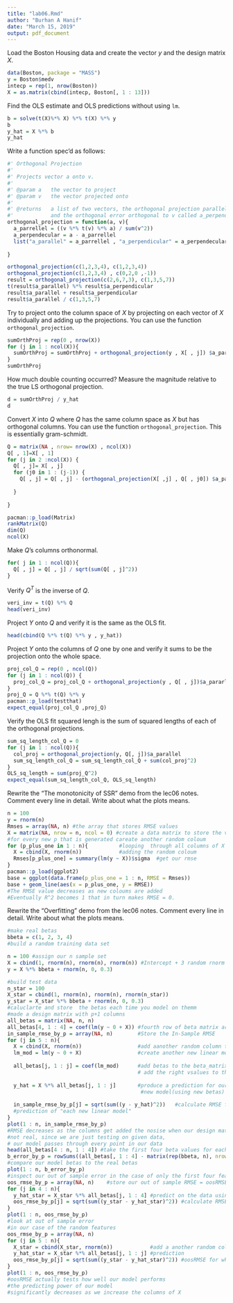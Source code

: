 ---
title: "lab06.Rmd"
author: "Burhan A Hanif"
date: "March 15, 2019"
output: pdf_document
---
Load the Boston Housing data and create the vector $y$ and the design matrix $X$.

```{r}
data(Boston, package = "MASS")
y = Boston$medv
intecp = rep(1, nrow(Boston))
X = as.matrix(cbind(intecp, Boston[, 1 : 13]))
```

Find the OLS estimate and OLS predictions without using `lm`.

```{r}
b = solve(t(X)%*% X) %*% t(X) %*% y
b
y_hat = X %*% b
y_hat
```

Write a function spec'd as follows:

```{r}
#' Orthogonal Projection
#'
#' Projects vector a onto v.
#'
#' @param a   the vector to project
#' @param v   the vector projected onto
#'
#' @returns   a list of two vectors, the orthogonal projection parallel to v named a_parallel, 
#'            and the orthogonal error orthogonal to v called a_perpendicular
orthogonal_projection = function(a, v){
  a_parrellel = ((v %*% t(v) %*% a) / sum(v^2))
  a_perpendecular = a - a_parrellel
  list("a_parallel" = a_parrellel , "a_perpendicular" = a_perpendecular)
  
}

orthogonal_projection(c(1,2,3,4), c(1,2,3,4))
orthogonal_projection(c(1,2,3,4) , c(0,2,0 ,-1))
result = orthogonal_projection(c(2,6,7,3), c(1,3,5,7))
t(result$a_parallel) %*% result$a_perpendicular
result$a_parallel + result$a_perpendicular
result$a_parallel / c(1,3,5,7)
```


Try to project onto the column space of $X$ by projecting on each vector of $X$ individually and adding up the projections. You can use the function `orthogonal_projection`.

```{r}
sumOrthProj = rep(0 , nrow(X))
for (j in 1 : ncol(X)){
  sumOrthProj = sumOrthProj + orthogonal_projection(y , X[ , j]) $a_parallel
}
sumOrthProj
```

How much double counting occurred? Measure the magnitude relative to the true LS orthogonal projection.

```{r}
d = sumOrthProj / y_hat
d
```

Convert $X$ into $Q$ where $Q$ has the same column space as $X$ but has orthogonal columns. You can use the function `orthogonal_projection`. This is essentially gram-schmidt.

```{r}
Q = matrix(NA , nrow= nrow(X) , ncol(X))
Q[ , 1]=X[ , 1]
for (j in 2 :ncol(X)) {
  Q[ , j]= X[ , j]
  for (j0 in 1 : (j-1)) {
    Q[ , j] = Q[ , j] - (orthogonal_projection(X[ ,j] , Q[ , j0]) $a_parallel)
    
  }
  
}

pacman::p_load(Matrix)
rankMatrix(Q)
dim(Q)
ncol(X)


```

Make $Q$'s columns orthonormal.

```{r}
for( j in 1 : ncol(Q)){
  Q[ , j] = Q[ , j] / sqrt(sum(Q[ , j]^2))
}
```

Verify $Q^T$ is the inverse of $Q$.

```{r}
veri_inv = t(Q) %*% Q
head(veri_inv)
```


Project $Y$ onto $Q$ and verify it is the same as the OLS fit.

```{r}
head(cbind(Q %*% t(Q) %*% y , y_hat))
```


Project $Y$ onto the columns of $Q$ one by one and verify it sums to be the projection onto the whole space.

```{r error=TRUE}
proj_col_Q = rep(0 , ncol(Q))
for (j in 1 : ncol(Q)) {
  proj_col_Q = proj_col_Q + orthogonal_projection(y , Q[ , j])$a_pararllel
}
proj_Q = Q %*% t(Q) %*% y
pacman::p_load(testthat)
expect_equal(proj_col_Q ,proj_Q)

```

Verify the OLS fit squared lengh is the sum of squared lengths of each of the orthogonal projections.

```{r}
sum_sq_length_col_Q = 0
for (j in 1 : ncol(Q)){
  col_proj = orthogonal_projection(y, Q[, j])$a_parallel
  sum_sq_length_col_Q = sum_sq_length_col_Q + sum(col_proj^2)
}
OLS_sq_length = sum(proj_Q^2)
expect_equal(sum_sq_length_col_Q, OLS_sq_length)
```

Rewrite the "The monotonicity of SSR" demo from the lec06 notes. Comment every line in detail. Write about what the plots means.

```{r}
n = 100
y = rnorm(n)
Rmses = array(NA, n) #the array that stores RMSE values
X = matrix(NA, nrow = n, ncol = 0) #create a data matrix to store the values 
#for every new p that is generated careate another random coloum
for (p_plus_one in 1 : n){          #looping  through all columns of X
  X = cbind(X, rnorm(n))            #adding the random coloum
  Rmses[p_plus_one] = summary(lm(y ~ X))$sigma  #get our rmse
}
pacman::p_load(ggplot2)
base = ggplot(data.frame(p_plus_one = 1 : n, RMSE = Rmses))
base + geom_line(aes(x = p_plus_one, y = RMSE))
#The RMSE value decreases as new coloums are added 
#Eventually R^2 becomes 1 that in turn makes RMSE = 0.
```

Rewrite the "Overfitting" demo from the lec06 notes. Comment every line in detail. Write about what the plots means.

```{r}
#make real betas 
bbeta = c(1, 2, 3, 4)   
#build a random training data set

n = 100 #assign our n sample set
X = cbind(1, rnorm(n), rnorm(n), rnorm(n)) #Intercept + 3 random rnorm columns
y = X %*% bbeta + rnorm(n, 0, 0.3) 

#build test data
n_star = 100
X_star = cbind(1, rnorm(n), rnorm(n), rnorm(n_star))
y_star = X_star %*% bbeta + rnorm(n, 0, 0.3)
#caluclarte and store  the betas each time you model on themm 
#made a design matrix with p+1 columns
all_betas = matrix(NA, n, n)
all_betas[4, 1 : 4] = coef(lm(y ~ 0 + X)) #fourth row of beta matrix are the beta values from when we had 4 columns in X
in_sample_rmse_by_p = array(NA, n)        #Store the In-Sample RMSE
for (j in 5 : n){
  X = cbind(X, rnorm(n))                  #add aanother random column to X
  lm_mod = lm(y ~ 0 + X)                  #create another new linear model w/o intercept
  
  all_betas[j, 1 : j] = coef(lm_mod)      #add betas to the beta_matrix in the column                  
                                          # add the right vsalues to the coloums 
  
  y_hat = X %*% all_betas[j, 1 : j]       #produce a prediction for our linear model
                                           #new model(using new betas)
  
  in_sample_rmse_by_p[j] = sqrt(sum((y - y_hat)^2))   #calculate RMSE for the 
  #prediction of "each new linear model"
}
plot(1 : n, in_sample_rmse_by_p)
#RMSE decreases as the columns get added the nosise when our design matrix approches n
#not real, since we are just testing on given data,
# our model passes through every point in our data
head(all_betas[4 : n, 1 : 4]) #take the first four beta values for each of our models
b_error_by_p = rowSums((all_betas[, 1 : 4] - matrix(rep(bbeta, n), nrow = n, byrow = TRUE))^2) 
#compare our model betas to the real betas
plot(1 : n, b_error_by_p)
#inspect our out of sample error in the case of only the first four features of the data set
oos_rmse_by_p = array(NA, n)    #store our out of sample RMSE = oosRMSE
for (j in 4 : n){
  y_hat_star = X_star %*% all_betas[j, 1 : 4] #predict on the data using the betas from the "first four columns of Xstar" 
  oos_rmse_by_p[j] = sqrt(sum((y_star - y_hat_star)^2)) #calculate RMSE
}
plot(1 : n, oos_rmse_by_p)
#look at out of sample error 
#in our case of the random features
oos_rmse_by_p = array(NA, n)
for (j in 5 : n){
  X_star = cbind(X_star, rnorm(n))            #add a another random column
  y_hat_star = X_star %*% all_betas[j, 1 : j] #prediction 
  oos_rmse_by_p[j] = sqrt(sum((y_star - y_hat_star)^2)) #oosRMSE for when you add random columns
}
plot(1 : n, oos_rmse_by_p)
#oosRMSE actually tests how well our model performs
#the predicting power of our model 
#significantly decreases as we increase the columns of X
```